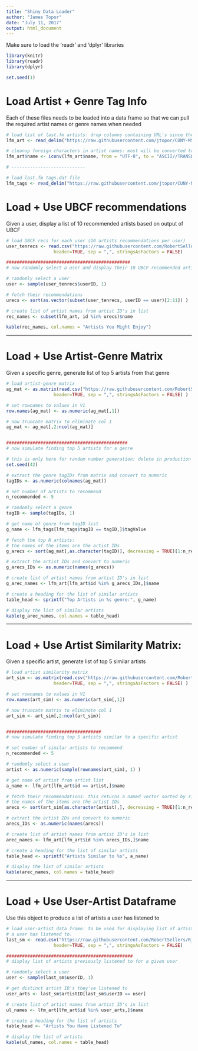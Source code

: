 ```yaml
---
title: "Shiny Data Loader"
author: "James Topor"
date: "July 11, 2017"
output: html_document
---
```


Make sure to load the 'readr' and 'dplyr' libraries
```r
library(knitr)
library(readr)
library(dplyr)

set.seed(1)
```

# Load Artist + Genre Tag Info

Each of these files needs to be loaded into a data frame so that we can 
pull the required artist names or genre names when needed

```r
# load list of last.fm artists: drop columns containing URL's since they aren't needed
lfm_art <- read_delim("https://raw.githubusercontent.com/jtopor/CUNY-MSDA-643/master/FP/artists.dat", delim = "\t") %>% select(id, name)

# cleanup foreign characters in artist names: most will be converted to '?'
lfm_art$name <- iconv(lfm_art$name, from = "UTF-8", to = "ASCII//TRANSLIT")

# ----------------------------

# load last.fm tags.dat file
lfm_tags <- read_delim("https://raw.githubusercontent.com/jtopor/CUNY-MSDA-643/master/FP/tags.dat", delim = "\t")
```




# Load + Use UBCF recommendations

Given a user, display a list of 10 recommended artists based on output of UBCF

```r
# load UBCF recs for each user (10 artists recommendations per user)
user_tenrecs <- read.csv("https://raw.githubusercontent.com/RobertSellers/R_Shiny_Recommender/master/R-Obj-CSVs/user_tenrecs.csv", 
                  header=TRUE, sep = ",", stringsAsFactors = FALSE)

###############################################
# now randomly select a user and display their 10 UBCF recommended artists

# randomly select a user
user <- sample(user_tenrecs$userID, 1)

# fetch their recommendations
urecs <- sort(as.vector(subset(user_tenrecs, userID == user)[2:11]) )

# create list of artist names from artist ID's in list
rec_names <- subset(lfm_art, id %in% urecs)$name

kable(rec_names, col.names = "Artists You Might Enjoy")

```

_____

# Load + Use Artist-Genre Matrix 

Given a specific genre, generate list of top 5 artists from that genre

```r
# load artist-genre matrix
ag_mat <- as.matrix(read.csv("https://raw.githubusercontent.com/RobertSellers/R_Shiny_Recommender/master/R-Obj-CSVs/ag_mat.csv", check.names = FALSE,
                  header=TRUE, sep = ",", stringsAsFactors = FALSE) )

# set rownames to values in V1
row.names(ag_mat) <- as.numeric(ag_mat[,1])

# now truncate matrix to eliminate col 1
ag_mat <- ag_mat[,2:ncol(ag_mat)]


##############################################
# now simulate finding top 5 artists for a genre

# this is only here for random number generation: delete in production mode
set.seed(42)

# extract the genre tagIDs from matrix and convert to numeric
tagIDs <- as.numeric(colnames(ag_mat))

# set number of artists to recommend
n_recommended <- 5

# randomly select a genre
tagID <- sample(tagIDs, 1)

# get name of genre from tagID list
g_name <- lfm_tags[lfm_tags$tagID == tagID,]$tagValue

# fetch the top N artists:
# the names of the items are the artist IDs
g_arecs <- sort(ag_mat[,as.character(tagID)], decreasing = TRUE)[1:n_recommended]

# extract the artist IDs and convert to numeric
g_arecs_IDs <- as.numeric(names(g_arecs))

# create list of artist names from artist ID's in list
g_arec_names <- lfm_art[lfm_art$id %in% g_arecs_IDs,]$name

# create a heading for the list of similar artists
table_head <- sprintf("Top Artists in %s genre:", g_name)

# display the list of similar artists
kable(g_arec_names, col.names = table_head)

```

_____

# Load + Use Artist Similarity Matrix:

Given a specific artist, generate list of top 5 similar artists

```r
# load artist similarity matrix
art_sim <- as.matrix(read.csv("https://raw.githubusercontent.com/RobertSellers/R_Shiny_Recommender/master/R-Obj-CSVs/art_sim.csv", check.names = FALSE,
                  header=TRUE, sep = ",", stringsAsFactors = FALSE) )

# set rownames to values in V1
row.names(art_sim) <- as.numeric(art_sim[,1])

# now truncate matrix to eliminate col 1
art_sim <- art_sim[,2:ncol(art_sim)]


####################################
# now simulate finding top 5 artists similar to a specific artist

# set number of similar artists to recommend
n_recommended <- 5

# randomly select a user
artist <- as.numeric(sample(rownames(art_sim), 1) )

# get name of artist from artist list
a_name <- lfm_art[lfm_art$id == artist,]$name

# fetch their recommendations: this returns a named vector sorted by similarity
# the names of the items are the artist IDs
arecs <- sort(art_sim[as.character(artist),], decreasing = TRUE)[1:n_recommended]

# extract the artist IDs and convert to numeric
arecs_IDs <- as.numeric(names(arecs))

# create list of artist names from artist ID's in list
arec_names <- lfm_art[lfm_art$id %in% arecs_IDs,]$name

# create a heading for the list of similar artists
table_head <- sprintf("Artists Similar to %s", a_name)

# display the list of similar artists
kable(arec_names, col.names = table_head)

```


_____

# Load + Use User-Artist Dataframe

Use this object to produce a list of artists a user has listened to

```r
# load user-artist data frame: to be used for displaying list of artists
# a user has listened to.
last_sm <- read.csv("https://raw.githubusercontent.com/RobertSellers/R_Shiny_Recommender/master/R-Obj-CSVs/last_sm.csv", 
                  header=TRUE, sep = ",", stringsAsFactors = FALSE)

################################################
# display list of artists previously listened to for a given user

# randomly select a user
user <- sample(last_sm$userID, 1)

# get distinct artist ID's they've listened to 
user_arts <- last_sm$artistID[last_sm$userID == user]

# create list of artist names from artist ID's in list
ul_names <- lfm_art[lfm_art$id %in% user_arts,]$name

# create a heading for the list of artists
table_head <- "Artists You Have Listened To"

# display the list of artists
kable(ul_names, col.names = table_head)
```